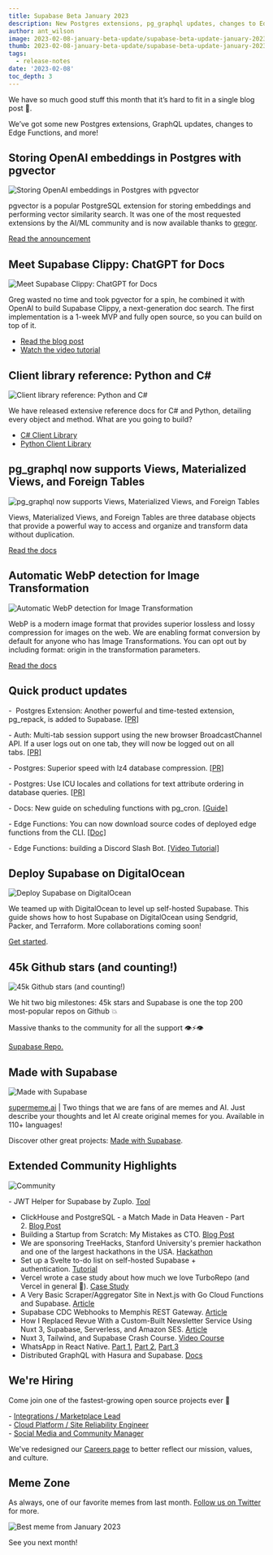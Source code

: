 ```yaml
---
title: Supabase Beta January 2023
description: New Postgres extensions, pg_graphql updates, changes to Edge Functions, and more!
author: ant_wilson
image: 2023-02-08-january-beta-update/supabase-beta-update-january-2023.jpg
thumb: 2023-02-08-january-beta-update/supabase-beta-update-january-2023.jpg
tags:
  - release-notes
date: '2023-02-08'
toc_depth: 3
---
```


We have so much good stuff this month that it’s hard to fit in a single blog post 🚢.

We’ve got some new Postgres extensions, GraphQL updates, changes to Edge Functions, and more!

## Storing OpenAI embeddings in Postgres with pgvector

![Storing OpenAI embeddings in Postgres with pgvector](/images/blog/2023-02-08-january-beta-update/pgvector.png)

pgvector is a popular PostgreSQL extension for storing embeddings and performing vector similarity search. It was one of the most requested extensions by the AI/ML community and is now available thanks to [gregnr](https://github.com/gregnr).

[Read the announcement](https://supabase.com/blog/openai-embeddings-postgres-vector)

## Meet Supabase Clippy: ChatGPT for Docs

![Meet Supabase Clippy: ChatGPT for Docs](/images/blog/2023-02-08-january-beta-update/chatgpt-for-supabase-docs.png)

Greg wasted no time and took pgvector for a spin, he combined it with OpenAI to build Supabase Clippy, a next-generation doc search. The first implementation is a 1-week MVP and fully open source, so you can build on top of it.

- [Read the blog post](https://supabase.com/blog/chatgpt-supabase-docs)
- [Watch the video tutorial](https://www.youtube.com/watch?v=Yhtjd7yGGGA)

## Client library reference: Python and C#

![Client library reference: Python and C#](/images/blog/2023-02-08-january-beta-update/references.png)

We have released extensive reference docs for C# and Python, detailing every object and method. What are you going to build?

- [C# Client Library](https://www.supabase.cc/docs/reference/csharp/)
- [Python Client Library](https://www.supabase.cc/docs/reference/python/initializing)

## pg_graphql now supports Views, Materialized Views, and Foreign Tables

![pg_graphql now supports Views, Materialized Views, and Foreign Tables](/images/blog/2023-02-08-january-beta-update/pg-graphql.png)

Views, Materialized Views, and Foreign Tables are three database objects that provide a powerful way to access and organize and transform data without duplication.

[Read the docs](https://supabase.github.io/pg_graphql/views/)

## Automatic WebP detection for Image Transformation

![Automatic WebP detection for Image Transformation](/images/blog/2023-02-08-january-beta-update/image-transformation.png)

WebP is a modern image format that provides superior lossless and lossy compression for images on the web. We are enabling format conversion by default for anyone who has Image Transformations. You can opt out by including format: origin in the transformation parameters.

[Read the docs](https://www.supabase.cc/docs/guides/storage/image-transformations#automatic-image-optimisation-webp)

## Quick product updates

-  Postgres Extension: Another powerful and time-tested extension, pg_repack, is added to Supabase. [[PR]](https://github.com/supabase/postgres/pull/492)

- Auth: Multi-tab session support using the new browser BroadcastChannel API. If a user logs out on one tab, they will now be logged out on all tabs. [[PR]](https://github.com/supabase/gotrue-js/pull/566)

- Postgres: Superior speed with lz4 database compression. [[PR]](https://github.com/supabase/postgres/pull/490)

- Postgres: Use ICU locales and collations for text attribute ordering in database queries. [[PR]](https://github.com/supabase/postgres/pull/491)

- Docs: New guide on scheduling functions with pg_cron. [[Guide]](https://www.supabase.cc/docs/guides/functions/schedule-functions)

- Edge Functions: You can now download source codes of deployed edge functions from the CLI. [[Doc]](https://www.supabase.cc/docs/reference/cli/supabase-functions-download)

- Edge Functions: building a Discord Slash Bot. [[Video Tutorial]](https://www.youtube.com/watch?v=J24Bvo_m7DM)

## Deploy Supabase on DigitalOcean

![Deploy Supabase on DigitalOcean](/images/blog/2023-02-08-january-beta-update/self-host-supabase-digital-ocean.png)

We teamed up with DigitalOcean to level up self-hosted Supabase. This guide shows how to host Supabase on DigitalOcean using Sendgrid, Packer, and Terraform. More collaborations coming soon!

[Get started](https://docs.digitalocean.com/developer-center/hosting-supabase-on-digitalocean/).

## 45k Github stars (and counting!)

![45k Github stars (and counting!)](/images/blog/2023-02-08-january-beta-update/github-45k.png)

We hit two big milestones: 45k stars and Supabase is one the top 200 most-popular repos on Github 💥

Massive thanks to the community for all the support 👁️⚡️👁️

[Supabase Repo.](https://github.com/supabase/supabase)

## Made with Supabase

![Made with Supabase](/images/blog/2022-12-07-november-beta-update/madewithsupabase.jpg)

[supermeme.ai](https://www.supermeme.ai/) | Two things that we are fans of are memes and AI. Just describe your thoughts and let AI create original memes for you. Available in 110+ languages!

Discover other great projects: [Made with Supabase](https://www.madewithsupabase.com/).

## Extended Community Highlights

![Community](/images/blog/2022-june/community.jpg)

- JWT Helper for Supabase by Zuplo. [Tool](https://zuplo.com/blog/2023/01/05/supabase-jwt-auth-helper/) <br/>

- ClickHouse and PostgreSQL - a Match Made in Data Heaven - Part 2. [Blog Post](https://clickhouse.com/blog/migrating-data-between-clickhouse-postgres-part-2)
- Building a Startup from Scratch: My Mistakes as CTO. [Blog Post](https://egor-romanov.medium.com/building-a-startup-from-scratch-my-mistakes-as-cto-b20b463e0058)
- We are sponsoring TreeHacks, Stanford University's premier hackathon and one of the largest hackathons in the USA. [Hackathon](https://www.treehacks.com)
- Set up a Svelte to-do list on self-hosted Supabase + authentication. [Tutorial](https://blog.cpbprojects.me/set-up-a-svelte-todo-list-on-self-hosted-supabase-email-sign-up-google-facebook-auth-host-on-github-pages)
- Vercel wrote a case study about how much we love TurboRepo (and Vercel in general 🖤). [Case Study](https://vercel.com/customers/how-supabase-elevated-their-developer-experience-with-turborepo)
- A Very Basic Scraper/Aggregator Site in Next.js with Go Cloud Functions and Supabase. [Article](https://chriscoyier.net/2023/01/23/a-very-basic-scraper-aggregator-site-in-next-js-with-go-cloud-functions-and-supabase/)
- Supabase CDC Webhooks to Memphis REST Gateway. [Article](https://memphis.dev/blog/supabase-cdc-webhooks-to-memphis-rest-gateway/)
- How I Replaced Revue With a Custom-Built Newsletter Service Using Nuxt 3, Supabase, Serverless, and Amazon SES. [Article](https://mokkapps.de/blog/how-i-replaced-revue-with-a-custom-built-newsletter-service-using-nuxt-3-supabase-serverless-and-amazon-ses/)
- Nuxt 3, Tailwind, and Supabase Crash Course. [Video Course](https://www.youtube.com/watch?v=A-G6lPHctPs)
- WhatsApp in React Native. [Part 1](https://dev.to/jacksbridger/whatsapp-ui-in-react-native-part-1-4nbm), [Part 2](https://dev.to/nsmet/chat-backend-with-supabase-socketio-55nn), [Part 3](https://dev.to/jacksbridger/whatsapp-in-react-native-part-3-1gmf)
- Distributed GraphQL with Hasura and Supabase. [Docs](https://www.section.io/docs/tutorials/distributed-apis/distributed-hasura-supabase/)

## We're Hiring

Come join one of the fastest-growing open source projects ever 🤗

- [Integrations / Marketplace Lead](https://boards.greenhouse.io/supabase/jobs/4775849004) <br/>
- [Cloud Platform / Site Reliability Engineer](https://boards.greenhouse.io/supabase/jobs/4307459004) <br/>
- [Social Media and Community Manager](https://boards.greenhouse.io/supabase/jobs/4777008004)

We've redesigned our [Careers page](https://supabase.com/careers) to better reflect our mission, values, and culture.

## Meme Zone

As always, one of our favorite memes from last month. [Follow us on Twitter](https://twitter.com/supabase) for more.

![Best meme from January 2023](/images/blog/2023-02-08-january-beta-update/beta-update-january-meme.jpeg)

See you next month!
